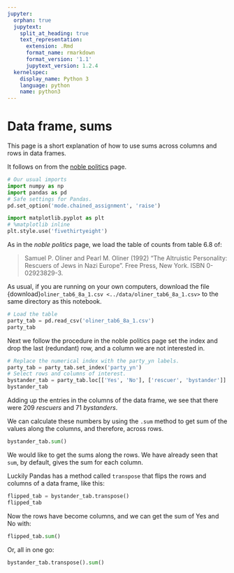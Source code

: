 ```yaml
---
jupyter:
  orphan: true
  jupytext:
    split_at_heading: true
    text_representation:
      extension: .Rmd
      format_name: rmarkdown
      format_version: '1.1'
      jupytext_version: 1.2.4
  kernelspec:
    display_name: Python 3
    language: python
    name: python3
---
```


# Data frame, sums

This page is a short explanation of how to use sums across columns and rows in data frames.

It follows on from the [noble politics](noble_politics) page.


```python
# Our usual imports
import numpy as np
import pandas as pd
# Safe settings for Pandas.
pd.set_option('mode.chained_assignment', 'raise')

import matplotlib.pyplot as plt
# %matplotlib inline
plt.style.use('fivethirtyeight')
```

As in the *noble politics* page, we load the table of counts from table 6.8 of:

> Samuel P. Oliner and Pearl M. Oliner (1992) "The Altruistic Personality:
> Rescuers of Jews in Nazi Europe". Free Press, New York. ISBN 0-02923829-3.

As usual, if you are running on your own computers, download the file
{download}`oliner_tab6_8a_1.csv <../data/oliner_tab6_8a_1.csv>` to the same directory as this notebook.

```python
# Load the table
party_tab = pd.read_csv('oliner_tab6_8a_1.csv')
party_tab
```

Next we follow the procedure in the noble politics page set the index and drop
the last (redundant) row, and a column we are not interested in.

```python
# Replace the numerical index with the party_yn labels.
party_tab = party_tab.set_index('party_yn')
# Select rows and columns of interest.
bystander_tab = party_tab.loc[['Yes', 'No'], ['rescuer', 'bystander']]
bystander_tab
```

Adding up the entries in the columns of the data frame, we see that there were
209 *rescuers* and 71 *bystanders*.

We can calculate these numbers by using the `.sum` method to get sum of the
values along the columns, and therefore, across rows.

```python
bystander_tab.sum()
```

We would like to get the sums along the rows. We have already seen that `sum`,
by default, gives the sum for each column.

Luckily Pandas has a method called `transpose` that flips the rows and columns of a data frame, like this:

```python
flipped_tab = bystander_tab.transpose()
flipped_tab
```

Now the rows have become columns, and we can get the sum of Yes and No with:

```python
flipped_tab.sum()
```

Or, all in one go:

```python
bystander_tab.transpose().sum()
```
